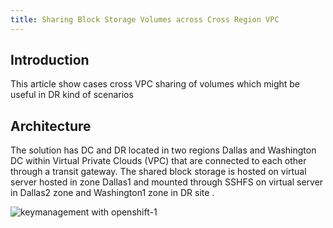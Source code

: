 ```yaml
---
title: Sharing Block Storage Volumes across Cross Region VPC
---
```



<PageDescription>


</PageDescription>

## Introduction
This article show cases cross VPC sharing of volumes which might be useful in DR kind of scenarios


## Architecture
The solution has DC and DR located in two regions Dallas and Washington DC within Virtual Private Clouds (VPC) that are connected to each other through a transit gateway. The shared block storage is hosted on virtual server hosted in zone Dallas1 and mounted through SSHFS on virtual server in Dallas2 zone and Washington1 zone in DR site .

![keymanagement with openshift-1](images/Screenshot_1.jpg)


